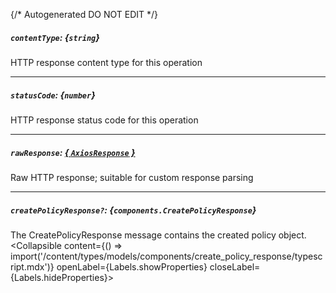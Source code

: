 {/* Autogenerated DO NOT EDIT  */}

##### `contentType`: *{`string`}*
HTTP response content type for this operation

---
##### `statusCode`: *{`number`}*
HTTP response status code for this operation

---
##### `rawResponse`: [*{ `AxiosResponse` }*](https://axios-http.com/docs/res_schema)
Raw HTTP response; suitable for custom response parsing

---
##### `createPolicyResponse?`: *{`components.CreatePolicyResponse`}*
The CreatePolicyResponse message contains the created policy object.
<Collapsible content={() => import('/content/types/models/components/create_policy_response/typescript.mdx')} openLabel={Labels.showProperties} closeLabel={Labels.hideProperties}>
</Collapsible>


